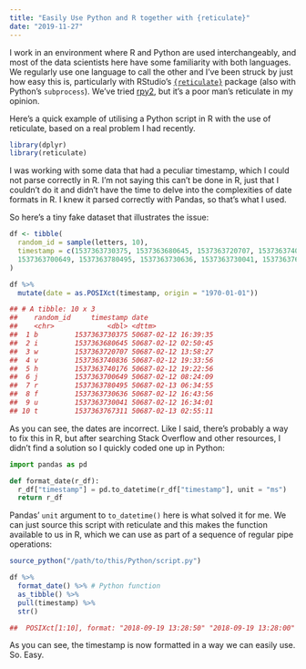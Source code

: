 ```yaml
---
title: "Easily Use Python and R together with {reticulate}"
date: "2019-11-27"
---
```


I work in an environment where R and Python are used interchangeably,
and most of the data scientists here have some familiarity with both
languages. We regularly use one language to call the other and I’ve been
struck by just how easy this is, particularly with RStudio’s
[`{reticulate}`](https://rstudio.github.io/reticulate/) package (also
with Python’s `subprocess`). We’ve tried
[rpy2](https://rpy2.readthedocs.io/en/version_2.8.x/index.html), but
it’s a poor man’s reticulate in my opinion.

Here’s a quick example of utilising a Python script in R with the use of
reticulate, based on a real problem I had recently.

```r
library(dplyr)
library(reticulate)
```

I was working with some data that had a peculiar timestamp, which I
could not parse correctly in R. I’m not saying this can’t be done in R,
just that I couldn’t do it and didn’t have the time to delve into the
complexities of date formats in R. I knew it parsed correctly with
Pandas, so that’s what I used.

So here’s a tiny fake dataset that illustrates the issue:

```r
df <- tibble(
  random_id = sample(letters, 10),
  timestamp = c(1537363730375, 1537363680645, 1537363720707, 1537363740836, 1537363740176,
  1537363700649, 1537363780495, 1537363730636, 1537363730041, 1537363767311)
)

df %>%
  mutate(date = as.POSIXct(timestamp, origin = "1970-01-01"))

## # A tibble: 10 x 3
##    random_id     timestamp date
##    <chr>             <dbl> <dttm>
##  1 b         1537363730375 50687-02-12 16:39:35
##  2 i         1537363680645 50687-02-12 02:50:45
##  3 w         1537363720707 50687-02-12 13:58:27
##  4 v         1537363740836 50687-02-12 19:33:56
##  5 h         1537363740176 50687-02-12 19:22:56
##  6 j         1537363700649 50687-02-12 08:24:09
##  7 r         1537363780495 50687-02-13 06:34:55
##  8 f         1537363730636 50687-02-12 16:43:56
##  9 u         1537363730041 50687-02-12 16:34:01
## 10 t         1537363767311 50687-02-13 02:55:11
```

As you can see, the dates are incorrect. Like I said, there’s probably a
way to fix this in R, but after searching Stack Overflow and other
resources, I didn’t find a solution so I quickly coded one up in Python:

```python
import pandas as pd

def format_date(r_df):
  r_df["timestamp"] = pd.to_datetime(r_df["timestamp"], unit = "ms")
  return r_df
```

Pandas’ `unit` argument to `to_datetime()` here is what solved it for
me. We can just source this script with reticulate and this makes the
function available to us in R, which we can use as part of a sequence of
regular pipe operations:

```r
source_python("/path/to/this/Python/script.py")

df %>%
  format_date() %>% # Python function
  as_tibble() %>%
  pull(timestamp) %>%
  str()

##  POSIXct[1:10], format: "2018-09-19 13:28:50" "2018-09-19 13:28:00" "2018-09-19 13:28:40" "2018-09-19 13:29:00" "2018-09-19 13:29:00" ...
```

As you can see, the timestamp is now formatted in a way we can easily
use. So. Easy.
